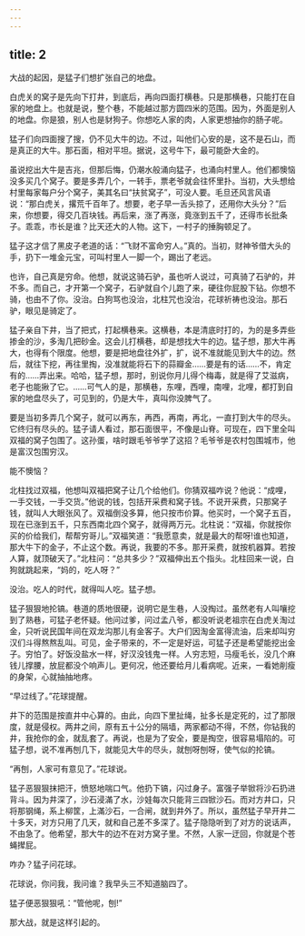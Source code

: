 ```yaml
---
---
---
```

title: 2
---



大战的起因，是猛子们想扩张自己的地盘。

白虎关的窝子是先向下打井，到底后，再向四面打横巷。只是那横巷，只能打在自家的地盘上。也就是说，整个巷，不能越过那方圆四米的范围。因为，外面是别人的地盘。你是狼，别人也是豺狗子。你想吃人家的肉，人家更想抽你的肠子呢。

猛子们向四面搜了搜，仍不见大牛的边。不过，叫他们心安的是，这不是石山，而是真正的大牛。那石面，相对平坦。据说，这号牛下，最可能卧大金的。

虽说挖出大牛是吉兆，但那后悔，仍潮水般涌向猛子，也涌向村里人。他们都懊恼没多买几个窝子。要是多弄几个，一转手，票老爷就会往怀里扑。当初，大头想给村里每家每户分个窝子，美其名曰“扶贫窝子”，可没人要。毛旦还风言风语说：“那白虎关，撂荒千百年了。想要，老子早一舌头掠了，还用你大头分？”后来，你想要，得交几百块钱。再后来，涨了再涨，竟涨到五千了，还得市长批条子。乖乖，市长是谁？比天还大的人物。这下，一村子的捶胸顿足了。

猛子这才信了黑皮子老道的话：“飞财不富命穷人。”真的。当初，财神爷借大头的手，扔下一堆金元宝，可叫村里人一脚一个，踢出了老远。

也许，自己真是穷命。他想，就说这骑石驴，虽也听人说过，可真骑了石驴的，并不多。而自己，才开第一个窝子，石驴就自个儿跑了来，硬往你屁股下钻。你想不骑，也由不了你。没治。白狗骂也没治，北柱咒也没治，花球祈祷也没治。那石驴，眼见是骑定了。

猛子亲自下井，当了把式，打起横巷来。这横巷，本是清底时打的，为的是多弄些掺金的沙，多淘几把砂金。这会儿打横巷，却是想找大牛的边。猛子想，那大牛再大，也得有个限度。他想，要是把地盘往外扩，扩，说不准就能见到大牛的边。然后，就往下挖，再往里掏，没准就能将石下的蒜瓣金……要是有的话……不，肯定有的……弄出来。哈哈，猛子想，那时，别说你月儿得个梅毒，就是得了艾滋病，老子也能揪了它。……可气人的是，那横巷，东哩，西哩，南哩，北哩，都打到自家的地盘尽头了，可见到的，仍是大牛，真叫你没脾气了。

要是当初多弄几个窝子，就可以再东，再西，再南，再北，一直打到大牛的尽头。它终归有尽头的。猛子请人看过，那石面很平，不像是山脊。可现在，四下里全叫双福的窝子包围了。这孙蛋，啥时跟毛爷爷学了这招？毛爷爷是农村包围城市，他是富汉包围穷汉。

能不懊恼？

北柱找过双福，他想叫双福把窝子让几个给他们。你猜双福咋说？他说：“成哩，一手交钱，一手交货。”他说的钱，包括开采费和窝子钱。不说开采费，只那窝子钱，就叫人大眼张风了。双福倒没多算，他只按市价算。他买时，一个窝子五百，现在已涨到五千，只东西南北四个窝子，就得两万元。北柱说：“双福，你就按你买的价给我们，帮帮穷哥儿。”双福笑道：“我愿意卖，就是最大的帮呀!谁也知道，那大牛下的金子，不止这个数。再说，我要的不多。那开采费，就按机器算。若按人算，就顶破天了。”北柱问：“总共多少？”双福伸出五个指头。北柱回来一说，白狗就跳起来，“妈的，吃人呀？”

没治。吃人的时代，就得叫人吃。猛子想。

猛子狠狠地抡镐。巷道的质地很硬，说明它是生巷，人没掏过。虽然老有人叫嚷挖到了熟巷，可猛子老怀疑。他问过爹，问过孟八爷，都没听说老祖宗在白虎关淘过金，只听说民国年间在双龙沟那儿有金客子。大户们因淘金富得流油，后来却叫穷汉们斗得熬熬乱叫。可见，金子带来的，不一定是好运，可猛子还是希望能挖出金子。穷怕了。好饭没盐水一样，好汉没钱鬼一样。人穷志短，马瘦毛长，没几个麻钱儿撑腰，放屁都没个响声儿。更何况，他还要给月儿看病呢。近来，一看她削瘦的身架，心就抽抽地疼。

“早过线了。”花球提醒。

井下的范围是按直井中心算的。由此，向四下里扯绳，扯多长是定死的，过了那限度，就是侵权。两井之间，原有五十公分的隔墙，两家都动不得，不然，你钻我的井，我抢你的金，就乱套了。再说，也是为了安全，要是掏空，很容易塌陷的。可猛子想，说不准再刨几下，就能见大牛的尽头，就刨呀刨呀，使气似的抡镐。

“再刨，人家可有意见了。”花球说。

猛子恶狠狠抹把汗，愤怒地喘口气。他扔下镐，闪过身子。富强子举锨将沙石扔进背斗。因为井深了，沙石浸滿了水，沙娃每次只能背三四锨沙石。而对方井口，只将那钢绳，系上柳筐，上滿沙石，一合闸，就到井外了。所以，虽然猛子早开井二十多天，对方只用了几天，就和自己差不多深了。猛子隐隐听到了对方的说话声，不由急了。他希望，那大牛的边不在对方窝子里。不然，人家一迂回，你就是个苍蝇撵屁。

咋办？猛子问花球。

花球说，你问我，我问谁？我早头三不知道脑四了。

猛子便恶狠狠吼：“管他呢，刨!”

那大战，就是这样引起的。